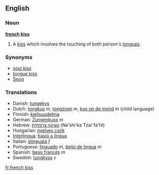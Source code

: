 ==English==

===Noun===
'''[[french]] [[kiss]]'''
# A [[kiss]] which involves the touching of both person's [[tongue]]s.

===Synonyms===
*[[soul kiss]]
*[[tongue kiss]]
*[[Snog]]

===Translations===
*Danish: [[tungekys]]
*Dutch: [[tongkus]] ''m'', [[tongzoen]] ''m'', [[kus op de mond]] ''m'' (child language)
*Finnish: [[kielisuudelma]]
*German: [[Zungenkuss]] ''m''
*Hebrew: [[נשיקה צרפתית]] (Ne'shi'ka Tzar'fa'tit)
*Hungarian: [[nyelves csók]]
*[[Interlingua]]: [[basio a lingua]]
*Italian: [[slinguata]] ''f''
*Portuguese: [[linguado]] ''m'', [[beijo de língua]] ''m''
*Spanish: [[beso francés]] ''m''
*Swedish: [[tungkyss]] ''c''

[[fr:french kiss]]